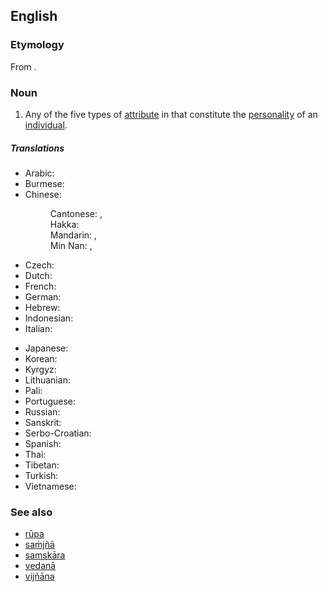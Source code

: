 ==English==

===Etymology===
From {{etyl|sa|en}} {{m|sa|स्कन्ध|tr=skandha||[[mass#Etymology 1|mass]], [[heap]], [[pile#Etymology 3|pile]]}}.

===Noun===
{{wikipedia}}
{{en-noun}}

# {{context|Buddhism|lang=en}} Any of the five types of [[attribute]] in that constitute the [[personality]] of an [[individual]].

=====Translations=====
{{trans-top|any of the five aspects constituting the sentient being in Buddhism}}
* Arabic: {{t|ar|[[سكاندا]]|tr=skāndā}}
* Burmese: {{t|my|ခန္ဒာ|tr=hkanda}}
* Chinese:
*: Cantonese: {{t|yue|蘊}}, {{t|yue|蕴|tr=wan<sup>3</sup>}}
*: Hakka: {{t|hak|蘊|tr=vún}}
*: Mandarin: {{t+|cmn|蘊}}, {{t+|cmn|蕴|tr=yùn}}
*: Min Nan: {{t|nan|蘊}}, {{t|nan|蕴|tr=un}}
* Czech: {{t|cs|skandha}}
* Dutch: {{t|nl|[[khandha]]}}
* French: {{t|fr|skandha}}
* German: {{t|de|skandha}}
* Hebrew: {{t|he|[[סקנדה]]|tr=sqandah}}
* Indonesian: {{t|id|khandha}}
* Italian: {{t|it|aggregato|m}}
{{trans-mid}}
* Japanese: {{t+|ja|蘊|tr=[[うん#Kanji_reading|うん]], un}}
* Korean: {{t+|ko|온|tr=on}}
* Kyrgyz: {{t|ky|скандха|tr=skandha|sc=Cyrl}}
* Lithuanian: {{t|lt|skandha}}
* Pali: {{t|pi|khandha}}
* Portuguese: {{t|pt|[[agregado#Portuguese|agregado]]}}
* Russian: {{t|ru|[[скандх]]|tr=skandh}}
* Sanskrit: {{t|sa|स्कन्ध|tr=skandha}}
* Serbo-Croatian: {{t|sh|скупина|tr=skupina}}
* Spanish: {{t|es|[[agregado#Spanish|agregado]]}}
* Thai: {{t|th|[[ขันธ์]]|tr=k̄hạnṭh}}
* Tibetan: {{t|bo|ཕུང་པོ་|tr=phungpo}}
* Turkish: {{t|tr|skandha}}
* Vietnamese: {{t|vi|[[uẩn]]}}
{{trans-bottom}}

===See also===
* [[rupa|rūpa]]
* [[samjna|saṁjñā]]
* [[samskara|samskāra]]
* [[vedana|vedanā]]
* [[vijnana|vijñāna]]